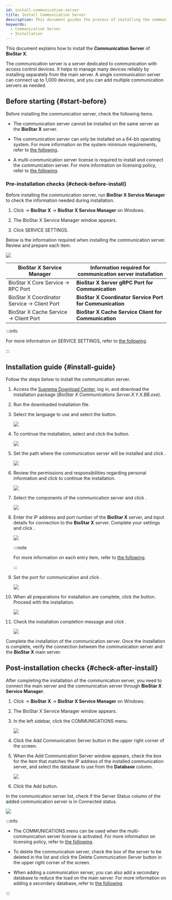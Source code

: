 ```yaml
---
id: install-communication-server
title: Install Communication Server
description: This document guides the process of installing the communication server.
keywords:
  - Communication Server
  - Installation
---
```


This document explains how to install the **Communication Server** of **BioStar X**. 

The communication server is a server dedicated to communication with access control devices. It helps to manage many devices reliably by installing separately from the main server. A single communication server can connect up to 1,000 devices, and you can add multiple communication servers as needed.

## Before starting {#start-before}

Before installing the communication server, check the following items.

* The communication server cannot be installed on the same server as the **BioStar X** server.

* The communication server can only be installed on a 64-bit operating system. For more information on the system minimum requirements, refer to [the following](system-requirements#communication-server).

* A multi-communication server license is required to install and connect the communication server. For more information on licensing policy, refer to [the following](licensing#features-add-ons).

### Pre-installation checks {#check-before-install}

Before installing the communication server, run **BioStar X Service Manager** to check the information needed during installation.

1. Click <Start/> → **BioStar X** → **BioStar X Service Manager** on Windows.

2. The <Cmd>BioStar X Service Manager</Cmd> window appears.

3. Click <Cmd>SERVICE SETTINGS</Cmd>.

Below is the information required when installing the communication server. Review and prepare each item.

<Image src='/img/biostarx-cumm-server-matching.png' />

<div className='table-fixed'>

| BioStar X Service Manager                                         | Information required for communication server installation |
| ----------------------------------------------------------------- | ---------------------------------------------------------- |
| <Cmd>BioStar X Core Service</Cmd> → <Cmd>RPC Port</Cmd>           | **BioStar X Server gRPC Port for Communication**           |
| <Cmd>BioStar X Coordinator Service</Cmd> → <Cmd>Client Port</Cmd> | **BioStar X Coordinator Service Port for Communication**   |
| <Cmd>BioStar X Cache Service</Cmd> → <Cmd>Client Port</Cmd>       | **BioStar X Cache Service Client for Communication**       |

</div>

:::info

For more information on <Cmd>SERVICE SETTINGS</Cmd>, refer to [the following](service-settings).

:::

## Installation guide {#install-guide}

Follow the steps below to install the communication server.

1. Access the [Suprema Download Center](https://download.supremainc.com/), log in, and download the installation package (*BioStar X Communications Server.X.Y.X.BB.exe*).

2. Run the downloaded installation file.

3. Select the language to use and select the <Cmd code='biostar2.install.ok' className='bold'/> button.

   <Image src='/img/biostarx-install-select-language.png' />

4. To continue the installation, select <Cmd code='biostar2.install.agree' className='bold'/> and click the <Cmd code='biostar2.install.next' className='bold'/> button.

   <Image src='/img/biostarx-install-comm-server-license-agree.png' />

5. Set the path where the communication server will be installed and click <Cmd code='biostar2.install.next' className='bold'/>.

   <Image src='/img/biostarx-install-comm-server-set-path.png' />

6. Review the permissions and responsibilities regarding personal information and click <Cmd code='biostar2.install.next' className='bold'/> to continue the installation.

   <Image src='/img/biostarx-install-comm-server-private-policy.png' />

7. Select the components of the communication server and click <Cmd code='biostar2.install.next' className='bold'/>.

   <Image src='/img/biostarx-install-comm-server-select-component.png' />

8. Enter the IP address and port number of the **BioStar X** server, and input details for connection to the **BioStar X** server. Complete your settings and click <Cmd code='biostar2.install.next' className='bold'/>.

   <Image src='/img/biostarx-install-comm-server-settings.png' />

   :::note

   For more information on each entry item, refer to [the following](#check-before-install).

   :::

9. Set the port for communication and click <Cmd code='biostar2.install.next' className='bold'/>.

   <Image src='/img/biostarx-install-comm-server-port-settings.png' />

10. When all preparations for installation are complete, click the <Cmd code='biostar2.install.btnInstall' className='bold'/> button. Proceed with the installation.

    <Image src='/img/biostarx-install-comm-server-install-step.png' />

11. Check the installation completion message and click <Cmd code='biostar2.install.complete' className='bold'/>.

    <Image src='/img/biostarx-install-comm-server-complete.png' />

Complete the installation of the communication server. Once the installation is complete, verify the connection between the communication server and the **BioStar X** main server.

## Post-installation checks {#check-after-install}

After completing the installation of the communication server, you need to connect the main server and the communication server through **BioStar X Service Manager**.

1. Click <Start/> → **BioStar X** → **BioStar X Service Manager** on Windows. 

2. The <Cmd>BioStar X Service Manager</Cmd> window appears.

3. In the left sidebar, click the <Cmd>COMMUNICATIONS</Cmd> menu.

   <Image src='/img/common/biostarx-sm-cluster-main-01.png' alone />

4. Click the <Cmd>Add Communication Server</Cmd> button in the upper right corner of the screen.

5. When the <Cmd>Add Communication Server</Cmd> window appears, check the box for the item that matches the IP address of the installed communication server, and select the database to use from the **Database** column.

   <Image src='/img/common/biostarx-sm-cluster-main-03.png' alone />

6. Click the <Cmd>Add</Cmd> button.

In the communication server list, check if the <Cmd>Server Status</Cmd> column of the added communication server is in <Cmd>Connected</Cmd> status.

<Image src='/img/common/biostarx-sm-cluster-main-04.png' alone />

:::info

* The <Cmd>COMMUNICATIONS</Cmd> menu can be used when the multi-communication server license is activated. For more information on licensing policy, refer to [the following](licensing#features-add-ons).

* To delete the communication server, check the box of the server to be deleted in the list and click the <Cmd>Delete Communication Server</Cmd> button in the upper right corner of the screen.

* When adding a communication server, you can also add a secondary database to reduce the load on the main server. For more information on adding a secondary database, refer to [the following](add-sub-db).

:::
